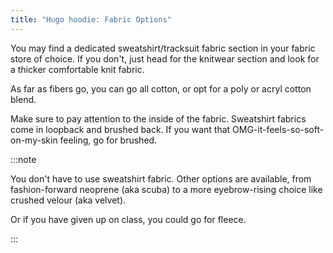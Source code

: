 ```yaml
---
title: "Hugo hoodie: Fabric Options"
---
```


You may find a dedicated sweatshirt/tracksuit fabric section in your fabric store of choice. If you don't, just head for the knitwear section and look for a thicker comfortable knit fabric.

As far as fibers go, you can go all cotton, or opt for a poly or acryl cotton blend.

Make sure to pay attention to the inside of the fabric. Sweatshirt fabrics come in loopback and brushed back. If you want that OMG-it-feels-so-soft-on-my-skin feeling, go for brushed.

:::note


You don't have to use sweatshirt fabric. Other options are available, from fashion-forward neoprene (aka scuba) to a more eyebrow-rising choice like crushed velour (aka velvet).

Or if you have given up on class, you could go for fleece.

:::
